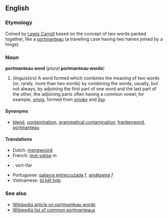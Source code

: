 ==English==
===Etymology===
Coined by [[w:Lewis_Carroll|Lewis Carroll]] based on the concept of two words packed together, like a [[portmanteau]] (a travelling case having two halves joined by a hinge).

===Noun===
'''portmanteau word''' (''plural'' '''portmanteau words''')

# (''linguistics'')  A word formed which combines the meaning of two words (or, rarely, more than two words) by combining the words, usually, but not always, by adjoining the first part of one word and the last part of the other, the adjoining parts often having a common vowel; for example, ''[[smog]]'', formed from ''[[smoke]]'' and ''[[fog]]''. 

==== Synonyms ====
*[[blend]], [[contamination]], [[grammatical contamination]], [[frankenword]], [[portmanteau]]

<!--
====Quotations====
This is a bad example, as "multiculturalism" is not a portmanteau word as we have defined it above. - Paul G
#:* '''1995''' "[[Multiculturalism]]" is a [[portmanteau word]], containing in its [[definition]] and its [[resonance]] [[connotation]]s as many [[concept]]s as a suitcase does socks - Michael Cart, ''From Romance to Realism'', page 110. 
-->

==== Translations ====
*Dutch: [[mengwoord]]
*French: [[mot-valise]] ''m''
* {{io}} : vort-ifar
*Portuguese: [[palavra entrecruzada]] ''f'', [[amálgama]] ''f''
*Vietnamese: [[từ kết hợp]] <!-- This literal translation back into English belongs on the Vietnamese page (''literally: "combined word"'') -->

===See also===
*[[w:Portmanteau|Wikipedia article on portmanteau words]]
*[[w:List of portmanteaus|Wikipedia list of common portmanteaus]]